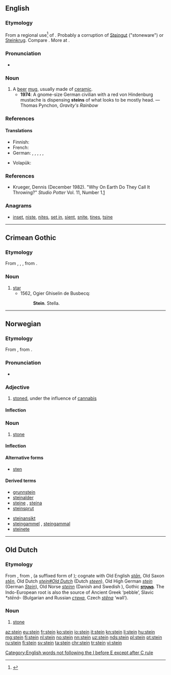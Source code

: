 {{also|stein-|Stein}}
==English==

===Etymology===
From a regional use<ref>{{R:Duden|Stein}}</ref> of {{etyl|de|en}} {{term|Stein||stone|lang=de}}. Probably a corruption of [[Steingut]] ("stoneware") or [[Steinkrug]]. Compare {{etyl|ang|-}} {{m|ang|stǣna||stone jug, a pot of stone or earth}}. More at {{l|en|stean}}.

===Pronunciation===
* {{IPA|/staɪn/|lang=en}}
*: {{rhymes|aɪn|lang=en}}

===Noun===
{{en-noun}}

# A [[beer]] [[mug]], usually made of [[ceramic]].
#* '''1974''': A gnome-size German civilian with a red von Hindenburg mustache is dispensing '''steins''' of what looks to be mostly head. — Thomas Pynchon, ''Gravity's Rainbow''

===References===
<references/>

====Translations====
{{trans-top|A beer mug}}
* Finnish: {{t+|fi|oluttuoppi}}
* French: {{t+|fr|chope|f}}
* German: {{t+|de|Bierkrug|m}}, {{t+|de|Bierglas|n}}, {{t+|de|Bierseidel|n}}, {{t+|de|Seidel|n}}, {{t|de|Maßkrug|m}}, {{t+|de|Maß|f}}
{{trans-mid}}
* Volapük: {{t+|vo|biraköp}}
{{trans-bottom}}

===References===
* Krueger, Dennis (December 1982). "Why On Earth Do They Call It Throwing?" ''Studio Potter'' Vol. 11, Number 1.[http://www.studiopotter.org/articles/?art=art0001]

===Anagrams===
* [[inset#English|inset]], [[niste#English|niste]], [[nites#English|nites]], [[set in#English|set in]], [[sient#English|sient]], [[snite#English|snite]], [[tines#English|tines]], [[tsine#English|tsine]]

[[Category:English words not following the I before E except after C rule]]

----

==Crimean Gothic==

===Etymology===
From {{etyl|gem-pro|gme-cgo}} {{m|gem-pro|*stern-}}, {{m|gem-pro|*sternô}}, {{m|gem-pro|*sternǭ}}, from {{etyl|ine-pro|gme-cgo}} {{m|ine-pro|*h₂stḗr}}.

===Noun===
{{head|gme-cgo|noun}}

# [[star]]
#* 1562, Ogier Ghiselin de Busbecq:
#*: '''Stein'''. Stella.

----

==Norwegian==

===Etymology===
From {{etyl|non|no}} {{term|steinn|lang=non}}, from {{etyl|gem-pro|no}} {{m|gem-pro|*stainaz}}.

===Pronunciation===
* {{IPA|/staɪn/|lang=no}}
*: {{rhymes|aɪn|lang=no}}

===Adjective===
{{head|no|adjective}}

# {{context|slang|lang=no}} [[stoned]], under the influence of [[cannabis]]

====Inflection====
{{no-adj-infl|nb-class=2|nn-class=2}}

===Noun===
{{head|no|noun|g=m}}

# [[stone]]

====Inflection====
{{no-noun-infl|nb-class=m1|nn-class=m1}}

====Alternative forms====
* [[sten]] {{qualifier|Bokmål}}

====Derived terms====
{{top2}}
* [[grunnstein]]
* [[steinalder]]
* [[steine]] {{qualifier|Bokmål and Nynorsk}}, [[steina]] {{qualifier|Nynorsk}}
* [[steinsprut]]
{{mid2}}
* [[steinansikt]]
* [[steingammel]] {{qualifier|Bokmål}}, [[steingammal]] {{qualifier|Bokmål and Nynorsk}}
* [[steinete]]
{{bottom}}
----

==Old Dutch==

===Etymology===
From {{etyl|gem-pro|odt}} {{m|gem-pro|*stainaz}}, from {{etyl|ine-pro|odt}} {{m|ine-pro|*stāino-}}, {{m|ine-pro|*stī-no-}} (a suffixed form of {{m|ine-pro|*stāi-||to be solid, to crowd together}}); cognate with Old English ''[[stan|stān]]'', Old Saxon ''[[sten|stēn]]'', Old Dutch ''[[stein#Old Dutch]]'' (Dutch ''[[steen]]''), Old High German ''[[stein#Old High German|stein]]'' (German ''[[Stein]]''), Old Norse ''[[steinn]]'' (Danish and Swedish ''{{l|sv|sten}}''), Gothic '''[[𐍃𐍄𐌰𐌹𐌽𐍃]]'''.  The Indo-European root is also the source of Ancient Greek {{term|στιον|στῖον|tr=stion|lang=grc}} ‘pebble’, Slavic ''*stēnā-'' (Bulgarian and Russian ''[[стена]]'', Czech ''[[stěna]]'' ‘wall’).

===Noun===
{{odt-noun}}

# [[stone]]

[[az:stein]]
[[eu:stein]]
[[fr:stein]]
[[ko:stein]]
[[io:stein]]
[[it:stein]]
[[kn:stein]]
[[li:stein]]
[[hu:stein]]
[[mg:stein]]
[[fj:stein]]
[[nl:stein]]
[[no:stein]]
[[nn:stein]]
[[uz:stein]]
[[nds:stein]]
[[pl:stein]]
[[pt:stein]]
[[ru:stein]]
[[fi:stein]]
[[sv:stein]]
[[ta:stein]]
[[chr:stein]]
[[tr:stein]]
[[vi:stein]]